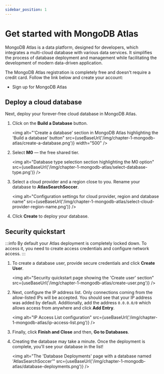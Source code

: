 ```yaml
---
sidebar_position: 1
---
```



# Get started with MongoDB Atlas

MongoDB Atlas is a data platform, designed for developers, which integrates a multi-cloud database with various data services. It simplifies the process of database deployment and management while facilitating the development of modern data-driven application.

The MongoDB Atlas registration is completely free and doesn't require a credit card. Follow the link below and create your account:

- <LinkWithUTM href="https://mongodb.com/try">Sign up for MongoDB Atlas</LinkWithUTM>

## Deploy a cloud database

Next, deploy your forever-free cloud database in MongoDB Atlas.

1. Click on the **Build a Database** button.

    <img
        alt="'Create a database' section in MongoDB Atlas highlighting the 'Build a database' button"
        src={useBaseUrl('/img/chapter-1-mongodb-atlas/create-a-database.png')}
        width="500"
    />

1. Select **M0** — the free shared tier.

    <img
        alt="Database type selection section highlighting the M0 option"
        src={useBaseUrl('/img/chapter-1-mongodb-atlas/select-database-type.png')}
    />

1. Select a cloud provider and a region close to you. Rename your database to **AtlasSearchSoccer**.

    <img
        alt="Configuration settings for cloud provider, region and database name"
        src={useBaseUrl('/img/chapter-1-mongodb-atlas/select-cloud-provider-region-name.png')}
    />

1. Click **Create** to deploy your database.

## Security quickstart

:::info
By default your Atlas deployment is completely locked down. To access it, you need to create access credentials and configure network access.
:::

1. To create a database user, provide secure credentials and click **Create User**.

    <img
        alt="Security quickstart page showing the 'Create user' section"
        src={useBaseUrl('/img/chapter-1-mongodb-atlas/create-user.png')}
    />

1. Next, configure the IP address list. Only connections coming from the allow-listed IPs will be accepted. You should see that your IP address was added by default.  Additionally, add the address `0.0.0.0/0` which allows access from anywhere and click **Add Entry**.

    <img
        alt="IP Access List configuration"
        src={useBaseUrl('/img/chapter-1-mongodb-atlas/ip-access-list.png')}
    />

1. Finally, click **Finish and Close** and then, **Go to Databases**.

1. Creating the database may take a minute. Once the deployment is complete, you'll see your database in the list!

    <img
        alt="The 'Database Deployments' page with a database named 'AtlasSearchSoccer'"
        src={useBaseUrl('/img/chapter-1-mongodb-atlas/database-deployments.png')}
    />
